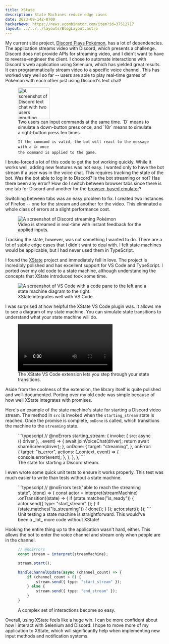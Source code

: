 ```yaml
---
title: XState
description: State Machines reduce edge cases
date: 2023-09-14Z-0700
hackerNews: https://news.ycombinator.com/item?id=37512717
layout: ../../../layouts/BlogLayout.astro
---
```



My current side project, [Discord Plays Pokémon](https://github.com/shepherdjerred/discord-plays-pokemon), has a lot of dependencies. The application streams video with Discord, which presents a challenge. Discord does not provide APIs for streaming video, and I didn't want to have to reverse-engineer the client. I chose to automate interactions with Discord's web application using Selenium, which has yielded great results. It can programmatically stream video to a specific voice channel. This has worked very well so far -- users are able to play real-time games of Pokémon with each other just using Discord's text chat!

<figure>
  <Image src={channel} alt="A screenshot of Discord text chat with two users inputting commands" height="100px" />
  <figcaption>
    Two users can input commands at the same time. `D` means to simulate a down-button press once, and `10r` means to
    simulate a right-button press ten times.

    If the command is valid, the bot will react to the message with a 👍 once
    the command is applied to the game.

  </figcaption>
</figure>

I brute-forced a lot of this code to get the bot working quickly. While it works well, adding new features was not easy. I wanted only to have the bot stream if a user was in the voice chat. This requires tracking the state of the bot. Was the bot able to log in to Discord? Is the bot streaming or not? Has there been any error? How do I switch between browser tabs since there is one tab for Discord and another for the [browser-based emulator](https://www.emulatorjs.com/)?

Switching between tabs was an easy problem to fix. I created two instances of Firefox -- one for the stream and another for the video. This eliminated a whole class of errors at a slight performance cost.

<figure>
  <Image src={game} alt="A screenshot of Discord streaming Pokémon" />
  <figcaption>Video is streamed in real-time with instant feedback for the applied inputs.</figcaption>
</figure>

Tracking the state, however, was not something I wanted to do. There are a lot of subtle edge cases that I didn't want to deal with. I felt state machines would be applicable, but I had never used them in TypeScript.

I found the [XState](https://xstate.js.org/) project and immediately fell in love. The project is incredibly polished and has excellent support for VS Code and TypeScript. I ported over my old code to a state machine, although understanding the concepts that XState introduced took some time.

<figure>
  <Image
    src={diagram}
    alt="A screenshot of VS Code with a code pane to the left and a state machine diagram to the right."
  />
  <figcaption>XState integrates well with VS Code.</figcaption>
</figure>

I was surprised at how helpful the XState VS Code plugin was. It allows me to see a diagram of my state machine. You can simulate state transitions to understand what your state machine will do.

<figure>
  <video controls>
    <source src={simulation} type="video/mp4" />
  </video>
  <figcaption>The XState VS Code extension lets you step through your state transitions.</figcaption>
</figure>

Aside from the coolness of the extension, the library itself is quite polished and well-documented. Porting over my old code was simple because of how well XState integrates with promises.

Here's an example of the state machine's state for starting a Discord video stream. The method in `src` is invoked when the `starting_stream` state is reached. Once the promise is complete, `onDone` is called, which transitions the machine to the `streaming` state.

<figure>
```typescript
// @noErrors
starting_stream: {
    invoke: {
    src: async ({ driver }, _event) => {
        await joinVoiceChat(driver);
        return await shareScreen(driver);
    },
    onDone: {
        target: "streaming",
    },
    onError: {
        target: "is_error",
        actions: (_context, event) => {
            console.error(event);
        },
      },
    },
},
```
  <figcaption>The state for starting a Discord stream.</figcaption>
</figure>

I even wrote some quick unit tests to ensure it works properly. This test was much easier to write than tests without a state machine.

<figure>
```typescript
// @noErrors
test("able to reach the streaming state", (done) => {
  const actor = interpret(streamMachine)
    .onTransition((state) => {
      if (state.matches("is_ready")) {
        actor.send({ type: "start_stream" });
      }
      if (state.matches("is_streaming")) {
        done();
      }
    });
  actor.start();
});
```
  <figcaption>Unit testing a state machine is straightforward. This would've been a _lot_ more code without XState!</figcaption>
</figure>

Hooking the entire thing up to the application wasn't hard, either. This allows the bot to enter the voice channel and stream only when people are in the channel.

<figure>

```typescript
// @noErrors
const stream = interpret(streamMachine);

stream.start();

handleChannelUpdate(async (channel_count) => {
    if (channel_count > 0) {
        stream.send({ type: "start_stream" });
    } else {
        stream.send({ type: "end_stream" });
    }
}

```

  <figcaption>A complex set of interactions become so easy.</figcaption>
</figure>

Overall, using XState feels like a huge win. I can be more confident about how I interact with Selenium and Discord. I hope to move more of my application to XState, which will significantly help when implementing new input methods and notification systems.

